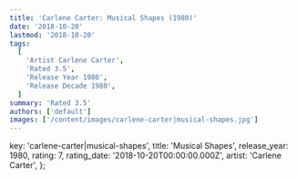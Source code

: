 ```yaml
---
title: 'Carlene Carter: Musical Shapes (1980)'
date: '2018-10-20'
lastmod: '2018-10-20'
tags:
  [
    'Artist Carlene Carter',
    'Rated 3.5',
    'Release Year 1980',
    'Release Decade 1980',
  ]
summary: 'Rated 3.5'
authors: ['default']
images: ['/content/images/carlene-carter|musical-shapes.jpg']
---
```


  key: 'carlene-carter|musical-shapes',
  title: 'Musical Shapes',
  release_year: 1980,
  rating: 7,
  rating_date: '2018-10-20T00:00:00.000Z',
  artist: 'Carlene Carter',
};

<MusicRating data={data} />
